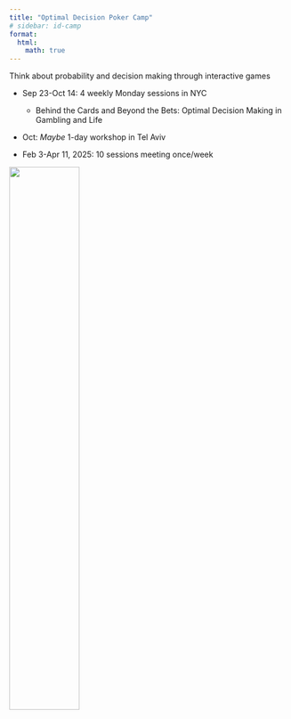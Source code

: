 ```yaml
---
title: "Optimal Decision Poker Camp"
# sidebar: id-camp
format:
  html:
    math: true
---
```

Think about probability and decision making through interactive games

- Sep 23-Oct 14: 4 weekly Monday sessions in NYC
  - Behind the Cards and Beyond the Bets: Optimal Decision Making in Gambling and Life

- Oct: *Maybe* 1-day workshop in Tel Aviv

- Feb 3-Apr 11, 2025: 10 sessions meeting once/week

<!-- - Sep 23-Nov 25: Full course virtual -->

![](../assets/pcicon.png){width=50%}
